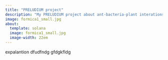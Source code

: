 ```yaml
---
title: "PRELUDIUM project"
description: "My PRELUDIUM project about ant-bacteria-plant interations."
image: formica1_small.jpg
about:
  template: solana
  image: formica1_small.jpg
  image-width: 22em
---
```


expalantion dfudfndg gfdgkfldg
